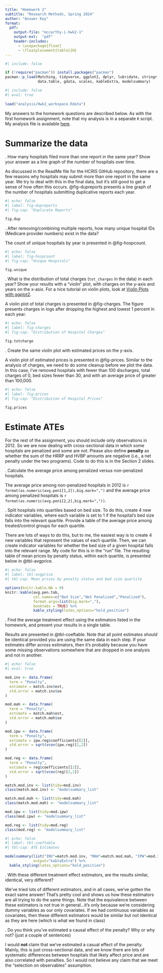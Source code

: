 ```yaml
---
title: "Homework 2"
subtitle: "Research Methods, Spring 2024"
author: "Answer Key"
format:
  pdf:
    output-file: "mccarthy-i-hwk2-1"
    output-ext:  "pdf"
    header-includes:
      - \usepackage{float}
      - \floatplacement{table}{H}
---
```


```r
#| include: false

if (!require("pacman")) install.packages("pacman")
pacman::p_load(Matching, tidyverse, ggplot2, dplyr, lubridate, stringr, readxl, 
               data.table, gdata, scales, kableExtra, modelsummary)
```


```r
#| include: false
#| eval: true
 
load("analysis/Hwk2_workspace.Rdata")
```


My answers to the homework questions are described below. As with the first homework assignment, note that my analysis is in a separate `R` script. My analysis file is available [here](analysis/hwk2-analysis.R).

# Summarize the data

\vspace{.2in}
\noindent 1. How many hospitals filed more than one report in the same year? Show your answer as a line graph of the number of hospitals over time.


As discussed in the ReadMe file for the HCRIS GitHub repository, there are a few reasons why hospitals may submit more than one report in the same year. We try to deal with this in the final data, but it's still good to get a sense of how often this occurs. @fig-dupreports presents a line graph of the number of hospitals submitting duplicative reports each year.


```r
#| echo: false
#| label: fig-dupreports
#| fig-cap: "Duplicate Reports"

fig.dup
```



\newpage
\noindent 2. After removing/combining multiple reports, how many unique hospital IDs (Medicare provider numbers) exist in the data?

The count of unique hospitals by year is presented in @fig-hospcount.

```r
#| echo: false
#| label: fig-hospcount
#| fig-cap: "Unique Hospitals"

fig.unique
```


\newpage
\noindent 3. What is the distribution of total charges (`tot_charges` in the data) in each year? Show your results with a "violin" plot, with charges on the y-axis and years on the x-asix. For a nice tutorial on violin plots, look at [Violin Plots with ggplot2](https://ggplot2tutor.com/powerlifting/squats/).


A violin plot of total charges is presented in @fig-charges. The figure presents charges in logs after dropping the highest and lowest 1 percent in each year. 

```r
#| echo: false
#| label: fig-charges
#| fig-cap: "Distribution of Hospital Charges"

fig.totcharge
```



\newpage
\noindent 4. Create the same violin plot with estimated prices on the y-axis.


A violin plot of estimated prices is presented in @fig-prices. Similar to the analysis of charges, we need to do some cleanup before we plot the data. In this case, I've removed hospitals with fewer than 100 discharges, total charges of 0, bed sizes fewer than 30, and with an average price of greater than 100,000. 


```r
#| echo: false
#| label: fig-prices
#| fig-cap: "Distribution of Hospital Prices"

fig.prices
```



\newpage
# Estimate ATEs
For the rest of the assignment, you should include only observations in 2012. So we are now dealing with cross-sectional data in which some hospitals are penalized and some are not. Please also define **penalty** as whether the sum of the HRRP and HVBP amounts are negative (i.e., a net penalty under the two programs). Code to do this is in the Section 2 slides.


\noindent 1. Calculate the average price among penalized versus non-penalized hospitals.

The average price among non-penalized hospitals in 2012 is `r format(as.numeric(avg.pen1[1,2]),big.mark=",")` and the average price among penalized hospitals is `r format(as.numeric(avg.pen1[2,2],big.mark=","))`. 


\newpage
\noindent 2. Split hospitals into quartiles based on bed size. To do this, create 4 new indicator variables, where each variable is set to 1 if the hospital's bed size falls into the relevant quartile. Provide a table of the average price among treated/control groups for each quartile.


There are lots of ways to do this, but to me, the easiest way is to create 4 new variables that represent the values of each quartile. Then, we can create indicator variables for whether the bed size of a given hospital falls into the relevant range. My code for this is in the "run" file. The resulting table of mean prices by penalty status, within each quartile, is presented below in @tbl-avgprice.

```r
#| echo: false
#| label: tbl-avgprice
#| tbl-cap: Mean prices by penalty status and bed size quartile

options(knitr.kable.NA = 0)
knitr::kable(avg.pen.tab, 
             col.names=c("Bed Size","Not Penalized","Penalized"),
             format.args=list(big.mark=","),
             booktabs = TRUE) %>%
             kable_styling(latex_options="hold_position")
```


\newpage
\noindent 3. Find the average treatment effect using the estimators listed in the homework, and present your results in a single table.


Results are presented in @tbl-coeftable. Note that all point estimates *should* be identical provided you are using the same data in each step. If your estimates differ across estimators, then it's probably because you have some missing observations somewhere that are dropped in one analysis and not in another.

```r
#| echo: false
#| eval: true

mod.inv <- data.frame(
  term = "Penalty",
  estimate = match.inv$est,
  std.error = match.inv$se
)

mod.mah <- data.frame(
  term = "Penalty",
  estimate = match.mah$est,
  std.error = match.mah$se
)

mod.ipw <- data.frame(
  term = "Penalty",
  estimate = ipw.reg$coefficients[[2]],
  std.error = sqrt(vcov(ipw.reg)[2,2])
)

mod.reg <- data.frame(
  term = "Penalty",
  estimate = reg$coefficients[[2]],
  std.error = sqrt(vcov(reg)[2,2])
)

match.mod.inv <- list(tidy=mod.inv)
class(match.mod.inv) <- "modelsummary_list"

match.mod.mah <- list(tidy=mod.mah)
class(match.mod.mah) <- "modelsummary_list"

mod.ipw <- list(tidy=mod.ipw)
class(mod.ipw) <- "modelsummary_list"

mod.reg <- list(tidy=mod.reg)
class(mod.reg) <- "modelsummary_list"

```

```r
#| echo: false
#| label: tbl-coeftable
#| tbl-cap: ATE Estimates

modelsummary(list("INV"=match.mod.inv, "MAH"=match.mod.mah, "IPW"=mod.ipw, "OLS"=mod.reg),
             output="kableExtra") %>%
  kable_styling(latex_options="hold_position")
```


\newpage
\noindent 4. With these different treatment effect estimators, are the results similar, identical, very different?

We've tried lots of different estimators, and in all cases, we've gotten the exact same answer! That's pretty cool and shows us how these estimators are all trying to do the same things. Note that the equivalence between these estimators is not true in general...it's only because we're considering dummy variables as our only covariates. If we had continuous variables as covariates, then these different estimators would be similar but not identical as they are here (which is what we found in class)


\vspace{.2in}
\noindent 5. Do you think you've estimated a causal effect of the penalty? Why or why not? (just a couple of sentences)

I would **not** claim that we've estimated a casual effect of the penalty. Mainly, this is just cross-sectional data, and we know there are lots of systematic differences between hospitals that likely affect price and are also correlated with penalties. So I would not believe any claim that we meet the "selection on observables" assumption. 



